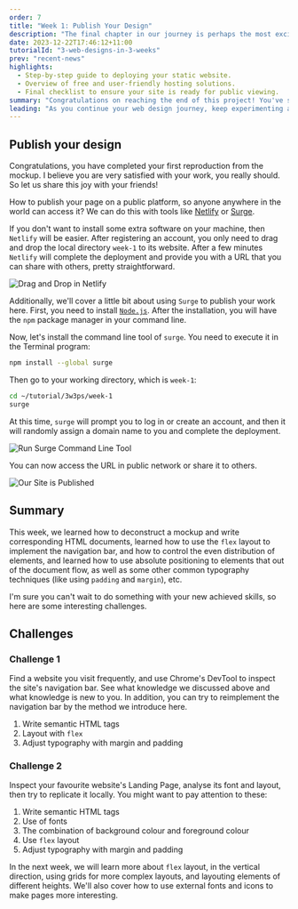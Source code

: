 ```yaml
---
order: 7
title: "Week 1: Publish Your Design"
description: "The final chapter in our journey is perhaps the most exciting one—publishing your design. This is where you bring your project to the world. You'll learn how to deploy your static site for global access, and the best part? We'll explore cost-effective (even free) tools to make your website live."
date: 2023-12-22T17:46:12+11:00
tutorialId: "3-web-designs-in-3-weeks"
prev: "recent-news"
highlights:
  - Step-by-step guide to deploying your static website.
  - Overview of free and user-friendly hosting solutions.
  - Final checklist to ensure your site is ready for public viewing.
summary: "Congratulations on reaching the end of this project! You've successfully created and now published your own website, showcasing your hard work and newly acquired skills to the entire world."
leading: "As you continue your web design journey, keep experimenting and refining your skills. Every project is a new opportunity to innovate and grow."
---
```


## Publish your design

Congratulations, you have completed your first reproduction from the mockup. I believe you are very satisfied with your work, you really should. So let us share this joy with your friends!

How to publish your page on a public platform, so anyone anywhere in the world can access it? We can do this with tools like [Netlify](https://www.netlify.com/) or [Surge](https://surge.sh/).

If you don't want to install some extra software on your machine, then `Netlify` will be easier. After registering an account, you only need to drag and drop the local directory `week-1` to its website. After a few minutes `Netlify` will complete the deployment and provide you with a URL that you can share with others, pretty straightforward.

![Drag and Drop in Netlify](/tutorials/3-web-designs-in-3-weeks/week-1/netlify.png)

Additionally, we'll cover a little bit about using `Surge` to publish your work here. First, you need to install [`Node.js`](https://nodejs.org/en/). After the installation, you will have the `npm` package manager in your command line.

Now, let's install the command line tool of `surge`. You need to execute it in the Terminal program:

```sh
npm install --global surge
```

Then go to your working directory, which is `week-1`:

```sh
cd ~/tutorial/3w3ps/week-1
surge
```

At this time, `surge` will prompt you to log in or create an account, and then it will randomly assign a domain name to you and complete the deployment.

![Run Surge Command Line Tool](/tutorials/3-web-designs-in-3-weeks/week-1/surge-command-line.png)

You can now access the URL in public network or share it to others.

![Our Site is Published](/tutorials/3-web-designs-in-3-weeks/week-1/published.png)

## Summary

This week, we learned how to deconstruct a mockup and write corresponding HTML documents, learned how to use the `flex` layout to implement the navigation bar, and how to control the even distribution of elements, and learned how to use absolute positioning to elements that out of the document flow, as well as some other common typography techniques (like using `padding` and `margin`), etc.

I'm sure you can't wait to do something with your new achieved skills, so here are some interesting challenges.

## Challenges

### Challenge 1

Find a website you visit frequently, and use Chrome's DevTool to inspect the site's navigation bar. See what knowledge we discussed above and what knowledge is new to you. In addition, you can try to reimplement the navigation bar by the method we introduce here.

1. Write semantic HTML tags
1. Layout with `flex`
1. Adjust typography with margin and padding

### Challenge 2

Inspect your favourite website's Landing Page, analyse its font and layout, then try to replicate it locally. You might want to pay attention to these:

1. Write semantic HTML tags
1. Use of fonts
1. The combination of background colour and foreground colour
1. Use `flex` layout
1. Adjust typography with margin and padding

In the next week, we will learn more about `flex` layout, in the vertical direction, using grids for more complex layouts, and layouting elements of different heights. We'll also cover how to use external fonts and icons to make pages more interesting.
